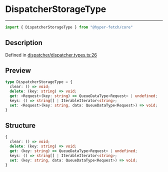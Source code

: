 

# DispatcherStorageType

<div class="api-docs__separator" data-reactroot="">

---

</div><div class="api-docs__import" data-reactroot="">

```ts
import { DispatcherStorageType } from "@hyper-fetch/core"
```

</div><div class="api-docs__section">

## Description

</div><div class="api-docs__description"><span class="api-docs__do-not-parse">



</span></div><p class="api-docs__definition">

Defined in [dispatcher/dispatcher.types.ts:26](https://github.com/BetterTyped/hyper-fetch/blob/3f01c37e/packages/core/src/dispatcher/dispatcher.types.ts#L26)

</p><div class="api-docs__section">

## Preview

</div><div class="api-docs__preview type">

```ts
type DispatcherStorageType = {
  clear: () => void; 
  delete: (key: string) => void; 
  get: <Request>(key: string) => QueueDataType<Request> | undefined; 
  keys: () => string[] | IterableIterator<string>; 
  set: <Request>(key: string, data: QueueDataType<Request>) => void; 
}
```

</div><div class="api-docs__section">

## Structure

</div><div class="api-docs__returns">

```ts
{
  clear: () => void;
  delete: (key: string) => void;
  get: (key: string) => QueueDataType<Request> | undefined;
  keys: () => string[] | IterableIterator<string>;
  set: (key: string, data: QueueDataType<Request>) => void;
}
```

</div>